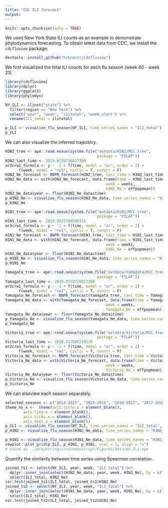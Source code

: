 ```yaml
---
title: "CDC ILI forecast"
output: 
---
```


```r
knitr::opts_chunk$set(echo = TRUE)
```

We used New York State ILI counts as an example to demonstrate phylodynamics forecasting. To obtain latest data from CDC, we install the `cdcfluview` package:

```r
devtools::install_github("hrbrmstr/cdcfluview")
```

We first visualized the total ILI counts for each flu season (week 40 - week 21). 

```r
library(cdcfluview)
library(dplyr)
library(ggplot2)
library(phylodyn)

NY_ILI <- ilinet("state") %>%
  filter(region == "New York") %>%
  select("year", "week", "ilitotal", "week_start") %>%
  rename(ILI_total = ilitotal)

p_ILI <- visualize_flu_season(NY_ILI, time_series_names = "ILI_total")
p_ILI
```

We can also visualize the inferred trajectory. 

```r
H3N2_tree <- ape::read.nexus(system.file("extdata/H3N2/MCC.tree",
                                         package = "PILAF"))
H3N2_last_time <- 2019.0739726027398
ar2crw1_formula <- y ~ -1 + f(time, model = "ar", order = 2) +
      f(week, model = "rw1", cyclic = T, constr = F)
H3N2_Ne_forecast <- BNPR_forecast(H3N2_tree, last_time = H3N2_last_time, formula = ar2crw1_formula, pred = 0)
H3N2_Ne_data <- with(H3N2_Ne_forecast, data.frame(time = H3N2_last_time - result$summary.random$time$ID,
                                             week = weeks,
                                             H3N2_Ne = effpopmean))
H3N2_Ne_data$year <- floor(H3N2_Ne_data$time)
p_H3N2_Ne <- visualize_flu_season(H3N2_Ne_data, time_series_names = "H3N2_Ne")
p_H3N2_Ne
```

```r
H1N1_tree <- ape::read.nexus(system.file("extdata/H1N1/MCC.tree",
                                         package = "PILAF"))
H1N1_last_time <- 2019.0931506849315
ar2crw1_formula <- y ~ -1 + f(time, model = "ar", order = 2) +
      f(week, model = "rw1", cyclic = T, constr = F)
H1N1_Ne_forecast <- BNPR_forecast(H1N1_tree, last_time = H1N1_last_time, formula = ar2crw1_formula, pred = 0)
H1N1_Ne_data <- with(H1N1_Ne_forecast, data.frame(time = H1N1_last_time - result$summary.random$time$ID,
                                             week = weeks,
                                             H1N1_Ne = effpopmean))
H1N1_Ne_data$year <- floor(H1N1_Ne_data$time)
p_H1N1_Ne <- visualize_flu_season(H1N1_Ne_data, time_series_names = "H1N1_Ne")
p_H1N1_Ne
```

```r
Yamagata_tree <- ape::read.nexus(system.file("extdata/Yamagata/MCC.tree",
                                         package = "PILAF"))
Yamagata_last_time <- 2019.0739726027398
ar2crw1_formula <- y ~ -1 + f(time, model = "ar", order = 2) +
      f(week, model = "rw1", cyclic = T, constr = F)
Yamagata_Ne_forecast <- BNPR_forecast(Yamagata_tree, last_time = Yamagata_last_time, formula = ar2crw1_formula, pred = 0)
Yamagata_Ne_data <- with(Yamagata_Ne_forecast, data.frame(time = Yamagata_last_time - result$summary.random$time$ID,
                                             week = weeks,
                                             Yamagata_Ne = effpopmean))
Yamagata_Ne_data$year <- floor(Yamagata_Ne_data$time)
p_Yamagata_Ne <- visualize_flu_season(Yamagata_Ne_data, time_series_names = "Yamagata_Ne")
p_Yamagata_Ne
```

```r
Victoria_tree <- ape::read.nexus(system.file("extdata/Victoria/MCC.tree",
                                         package = "PILAF"))
Victoria_last_time <- 2018.317808219178
ar2crw1_formula <- y ~ -1 + f(time, model = "ar", order = 2) +
      f(week, model = "rw1", cyclic = T, constr = F)
Victoria_Ne_forecast <- BNPR_forecast(Victoria_tree, last_time = Victoria_last_time, formula = ar2crw1_formula, pred = 0)
Victoria_Ne_data <- with(Victoria_Ne_forecast, data.frame(time = Victoria_last_time - result$summary.random$time$ID,
                                             week = weeks,
                                             Victoria_Ne = effpopmean))
Victoria_Ne_data$year <- floor(Victoria_Ne_data$time)
p_Victoria_Ne <- visualize_flu_season(Victoria_Ne_data, time_series_names = "Victoria_Ne")
p_Victoria_Ne
```

We can alsoview each season separately. 

```r
selected_seasons <- c("2014-2015", "2015-2016", "2016-2017", "2017-2018", "2018-2019")
theme_no_x <-  theme(axis.title.x = element_blank(), 
        axis.line.x = element_blank(),
        axis.ticks.x = element_blank(),
        axis.text.x = element_blank())
p_ILI <- visualize_flu_season(NY_ILI, time_series_names = "ILI_total", subset_seasons = selected_seasons, season_label = F, ncol = 5) + ylab("ILI total") + theme_no_x
p_H3N2 <- visualize_flu_season(H3N2_Ne_data, time_series_names = "H3N2_Ne", subset_seasons = selected_seasons, season_label = F, ncol = 5) + ylab("H3N2 Ne") + theme_no_x + theme(strip.text = element_blank())

p_H1N1 <- visualize_flu_season(H1N1_Ne_data, time_series_names = "H1N1_Ne", subset_seasons = selected_seasons, season_label = F, ncol = 5) + ylab("H1N1 Ne") + theme(strip.text = element_blank())
cowplot::plot_grid(p_ILI, p_H3N2, p_H1N1, ncol = 1, align = "v")
# saved as ../projectingvirus/manuscript/Figures/data/Ne_ILI.eps
```

Quantify the similarity between time series using Spearman correlation.

```r
joined_ts1 <- select(NY_ILI, year, week, "ILI_total") %>%
  dplyr::inner_join(select(H3N2_Ne_data, year, week, H3N2_Ne), by = c("year", "week"))  %>%
  select(ILI_total, H3N2_Ne) 
cor.test(joined_ts1$ILI_total, joined_ts1$H3N2_Ne)
joined_ts2 <- select(NY_ILI, year, week, "ILI_total") %>%
  dplyr::inner_join(select(H1N1_Ne_data, year, week, H1N1_Ne), by = c("year", "week")) %>%
  select(ILI_total, H1N1_Ne) 
cor.test(joined_ts2$ILI_total, joined_ts2$H1N1_Ne)
```
